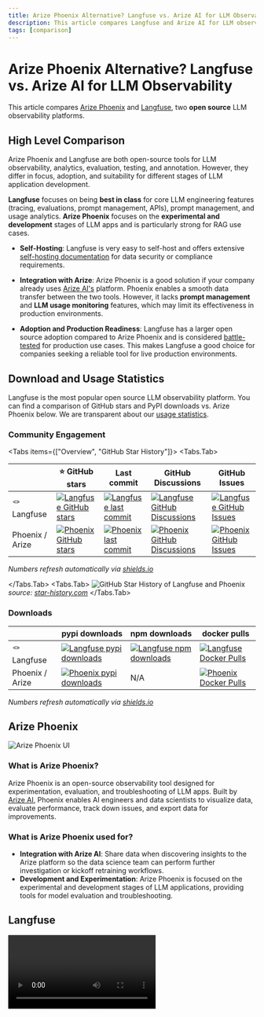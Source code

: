 ```yaml
---
title: Arize Phoenix Alternative? Langfuse vs. Arize AI for LLM Observability
description: This article compares Langfuse and Arize AI for LLM observability, analytics, evaluations, testing, and annotation.
tags: [comparison]
---
```


# Arize Phoenix Alternative? Langfuse vs. Arize AI for LLM Observability

This article compares [Arize Phoenix](https://docs.arize.com/phoenix) and [Langfuse](/), two **open source** LLM observability platforms.

## High Level Comparison

Arize Phoenix and Langfuse are both open-source tools for LLM observability, analytics, evaluation, testing, and annotation. However, they differ in focus, adoption, and suitability for different stages of LLM application development.

**Langfuse** focuses on being **best in class** for core LLM engineering features (tracing, evaluations, prompt management, APIs), prompt management, and usage analytics. **Arize Phoenix** focuses on the **experimental and development** stages of LLM apps and is particularly strong for RAG use cases.

- **Self-Hosting**: Langfuse is very easy to self-host and offers extensive [self-hosting documentation](/self-hosting) for data security or compliance requirements.

- **Integration with Arize**: Arize Phoenix is a good solution if your company already uses [Arize AI's](https://arize.com) platform. Phoenix enables a smooth data transfer between the two tools. However, it lacks **prompt management** and **LLM usage monitoring** features, which may limit its effectiveness in production environments.

- **Adoption and Production Readiness**: Langfuse has a larger open source adoption compared to Arize Phoenix and is considered [battle-tested](https://www.thoughtworks.com/en-de/radar/platforms/langfuse) for production use cases. This makes Langfuse a good choice for companies seeking a reliable tool for live production environments.

## Download and Usage Statistics

Langfuse is the most popular open source LLM observability platform. You can find a comparison of GitHub stars and PyPI downloads vs. Arize Phoenix below. We are transparent about our [usage statistics](/about).

### Community Engagement

<Tabs items={["Overview", "GitHub Star History"]}>
  <Tabs.Tab>

|                 | ⭐️ GitHub stars                                                                                                                                                                    | Last commit                                                                                                                                                                              | GitHub Discussions                                                                                                                                                                                      | GitHub Issues                                                                                                                                                                                                                       |
| --------------- | ----------------------------------------------------------------------------------------------------------------------------------------------------------------------------------- | ---------------------------------------------------------------------------------------------------------------------------------------------------------------------------------------- | ------------------------------------------------------------------------------------------------------------------------------------------------------------------------------------------------------- | ----------------------------------------------------------------------------------------------------------------------------------------------------------------------------------------------------------------------------------- |
| 🪢 Langfuse     | [![Langfuse GitHub stars](https://img.shields.io/github/stars/langfuse/langfuse?style=for-the-badge&label=%20&labelColor=black&color=orange)](https://github.com/langfuse/langfuse) | [![Langfuse last commit](https://img.shields.io/github/last-commit/langfuse/langfuse?style=for-the-badge&label=%20&labelColor=black&color=orange)](https://github.com/langfuse/langfuse) | [![Langfuse GitHub Discussions](https://img.shields.io/github/discussions/langfuse/langfuse?style=for-the-badge&label=%20&labelColor=black&color=orange)](https://github.com/orgs/langfuse/discussions) | [![Langfuse GitHub Issues](https://img.shields.io/github/issues-pr-closed-raw/langfuse/langfuse?style=for-the-badge&label=%20&labelColor=black&color=orange)](https://github.com/langfuse/langfuse/issues?q=is%3Aissue+is%3Aclosed) |
| Phoenix / Arize | [![Phoenix GitHub stars](https://img.shields.io/github/stars/arize-ai/phoenix?style=for-the-badge&label=%20&labelColor=black&color=grey)](https://github.com/arize-ai/phoenix)      | [![Phoenix last commit](https://img.shields.io/github/last-commit/arize-ai/phoenix?style=for-the-badge&label=%20&labelColor=black&color=grey)](https://github.com/arize-ai/phoenix)      | [![Phoenix GitHub Discussions](https://img.shields.io/github/discussions/arize-ai/phoenix?style=for-the-badge&label=%20&labelColor=black&color=grey)](https://github.com/Arize-ai/phoenix/discussions)  | [![Phoenix GitHub Issues](https://img.shields.io/github/issues-pr-closed-raw/arize-ai/phoenix?style=for-the-badge&label=%20&labelColor=black&color=grey)](https://github.com/arize-ai/phoenix/issues?q=is%3Aissue+is%3Aclosed)      |

_Numbers refresh automatically via [shields.io](https://shields.io)_

  </Tabs.Tab>
  <Tabs.Tab>
    <Frame fullWidth border>
      ![GitHub Star History of Langfuse and Phoenix](/images/blog/faq/phoenix-arize/github-star-history-langfuse-phoenix-arize.png)
    </Frame>
    _source: [star-history.com](https://star-history.com/#langfuse/langfuse&arize-ai/phoenix&Date)_
  </Tabs.Tab>
</Tabs>

### Downloads

|                 | pypi downloads                                                                                                                                                        | npm downloads                                                                                                                                                           | docker pulls                                                                                                                                                                                 |
| --------------- | --------------------------------------------------------------------------------------------------------------------------------------------------------------------- | ----------------------------------------------------------------------------------------------------------------------------------------------------------------------- | -------------------------------------------------------------------------------------------------------------------------------------------------------------------------------------------- |
| 🪢 Langfuse     | [![Langfuse pypi downloads](https://img.shields.io/pypi/dm/langfuse?style=for-the-badge&label=%20&labelColor=black&color=orange)](https://pypi.org/project/langfuse/) | [![Langfuse npm downloads](https://img.shields.io/npm/dm/langfuse?style=for-the-badge&label=%20&labelColor=black&color=orange)](https://www.npmjs.com/package/langfuse) | [![Langfuse Docker Pulls](https://img.shields.io/docker/pulls/langfuse/langfuse?style=for-the-badge&label=%20&labelColor=black&color=orange)](https://hub.docker.com/r/langfuse/langfuse)    |
| Phoenix / Arize | [![Phoenix pypi downloads](https://img.shields.io/pypi/dm/arize-phoenix?style=for-the-badge&label=%20&labelColor=black&color=grey)](https://pypi.org/project/phoenix) | N/A                                                                                                                                                                     | [![Phoenix Docker Pulls](https://img.shields.io/docker/pulls/arizephoenix/phoenix?style=for-the-badge&label=%20&labelColor=black&color=grey)](https://hub.docker.com/r/arizephoenix/phoenix) |

_Numbers refresh automatically via [shields.io](https://shields.io)_

## Arize Phoenix

![Arize Phoenix UI](/images/blog/faq/phoenix-arize/phoenix-arize-screen.png)

### What is Arize Phoenix?

Arize Phoenix is an open-source observability tool designed for experimentation, evaluation, and troubleshooting of LLM apps. Built by [Arize AI](https://arize.com), Phoenix enables AI engineers and data scientists to visualize data, evaluate performance, track down issues, and export data for improvements.

### What is Arize Phoenix used for?

- **Integration with Arize AI**: Share data when discovering insights to the Arize platform so the data science team can perform further investigation or kickoff retraining workflows.
- **Development and Experimentation**: Arize Phoenix is focused on the experimental and development stages of LLM applications, providing tools for model evaluation and troubleshooting.

## Langfuse

<Video videoId="78696d97787e29fe12508ffac93dc7b5" gifStyle />
_Example trace in our [public demo](/docs/demo)_

### What is Langfuse?

Langfuse is an LLM observability platform that provides a comprehensive tracing and logging solution for LLM applications. Langfuse helps teams to understand and debug complex LLM applications and evaluate and iterate on them in production.

### What is Langfuse used for?

- **Holistic Tracing and Debugging**: Effective tracking of both LLM and non-LLM actions, delivering complete context for applications.
- **Production Environments**: Best in class for core LLM engineering features, emphasizing production-grade monitoring, debugging, and performance analytics.
- **Prompt Management**: Provides robust [prompt management](/docs/prompts/get-started) solutions through client SDKs, ensuring minimal impact on application latency and uptime during prompt retrieval.
- **Integration Options**: Supports asynchronous logging and tracing SDKs with integrations for frameworks like [LangChain](/integrations/frameworks/langchain), [LlamaIndex](/integrations/frameworks/llamaindex), [OpenAI SDK](/integrations/model-providers/openai-py), and [others](/integrations).
- **Deep Evaluation**: Facilitates user feedback collection, manual reviews, annotation queues, [LLM-as-a-Judge](/docs/scores/model-based-evals) automated annotations, and [custom evaluation](/docs/scores/overview) functions.
- **Self-Hosting**: Extensive [self-hosting documentation](/self-hosting) for data security or compliance requirements.

## Core Feature Comparison

This table compares the core features of LLM observability tools: Logging model calls, managing and testing prompts in production, and evaluating model outputs.

| **Feature**           | **Arize Phoenix** | **🪢 Langfuse**                                |
| --------------------- | ----------------- | ---------------------------------------------- |
| **Open Source**       | ✅ Yes            | ✅ [Yes](https://github.com/langfuse/langfuse) |
| **Tracing**           | ✅ Yes            | ✅ [Yes](/docs/tracing)                        |
| **Prompt Management** | ❌ No             | ✅ [Yes](/docs/prompts/get-started)            |
| **User Feedback**     | ✅ Yes            | ✅ [Yes](/docs/scores/user-feedback)           |
| **Usage Monitoring**  | ❌ No             | ✅ [Yes](/docs/analytics/overview)             |
| **Evaluations**       | ✅ Yes            | ✅ [Yes](/docs/scores/overview)                |
| **Playground**        | ❌ No             | ✅ [Yes](/docs/playground)                     |

## Conclusion

**Langfuse** is a great choice for most **production use cases**, particularly when comprehensive **tracing**, **prompt management**, deep **evaluation** capabilities, and robust **usage monitoring** are critical. Its ability to provide detailed insights into both **LLM and non-LLM activities**, along with support for asynchronous logging and various framework integrations, makes it ideal for complex applications requiring thorough observability.

**Arize Phoenix** is a strong option if your company already uses **Arize AI's enterprise platform** and is focused on the **experimental and development stages** of LLM applications. It offers tools for evaluation and troubleshooting . However, its **lack of prompt management** and **comprehensive LLM usage monitoring** features may limit its effectiveness in production environments, making it less suitable for teams requiring these capabilities.

## This comparison is out of date?

Please [raise a pull request](https://github.com/langfuse/langfuse-docs/tree/main/pages/faq/all) with up-to-date information.

